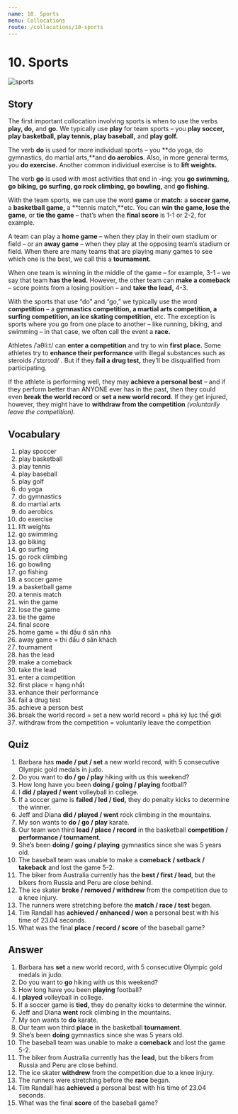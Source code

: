 ```yaml
---
name: 10. Sports
menu: Collocations
route: /collocations/10-sports
---
```



# 10. Sports

<Image src="/public/sports.jpg" alt="sports"/>

## Story

The first important collocation involving sports is when to use the verbs **play, do,** and **go.** We typically use **play** for team sports – you **play soccer, play basketball, play tennis, play baseball,** and **play golf.**

The verb **do** is used for more individual sports – you **do yoga, do gymnastics, do martial arts,**and **do aerobics**. Also, in more general terms, you **do exercise.** Another common individual exercise is to **lift weights.**

The verb **go** is used with most activities that end in –ing: you **go swimming, go biking, go surfing, go rock climbing, go bowling,** and **go fishing.**

With the team sports, we can use the word **game** or **match:** a **soccer game,** a **basketball game,** a **tennis match,**etc. You can **win the game, lose the game,** or **tie the game** – that’s when the **final score** is 1-1 or 2-2, for example.

A team can play a **home game** – when they play in their own stadium or field – or an **away game** – when they play at the opposing team’s stadium or field. When there are many teams that are playing many games to see which one is the best, we call this a **tournament.**

When one team is winning in the middle of the game – for example, 3-1 – we say that team **has the lead.** However, the other team can **make a comeback** – score points from a losing position – and **take the lead,** 4-3.

With the sports that use “do” and “go,” we typically use the word **competition** – a **gymnastics competition, a martial arts competition, a surfing competition, an ice skating competition,** etc. The exception is sports where you go from one place to another – like running, biking, and swimming – in that case, we often call the event a **race.**

Athletes /ˈaθliːt/ can **enter a competition** and try to win **first place.** Some athletes try to **enhance their performance** with illegal substances such as steroids /ˈstɛrɔɪd/ . But if they **fail a drug test,** they’ll be disqualified from participating.

If the athlete is performing well, they may **achieve a personal best** – and if they perform better than ANYONE ever has in the past, then they could even **break the world record** or **set a new world record.** If they get injured, however, they might have to **withdraw from the competition** _(voluntarily leave the competition)._

## Vocabulary

1. play spoccer
2. play basketball
3. play tennis
4. play baseball
5. play golf
6. do yoga
7. do gymnastics
8. do martial arts
9. do aerobics
10. do exercise
11. lift weights
12. go swimming
13. go biking
14. go surfing
15. go rock climbing
16. go bowling
17. go fishing
18. a soccer game
19. a basketball game
20. a tennis match
21. win the game
22. lose the game
23. tie the game
24. final score
25. home game = thi đấu ở sân nhà
26. away game = thi đấu ở sân khách
27. tournament
28. has the lead
29. make a comeback
30. take the lead
31. enter a competition
32. first place = hạng nhất
33. enhance their performance
34. fail a drug test
35. achieve a person best
36. break the world record = set a new world record = phá kỷ lục thế giới
37. withdraw from the competition = voluntarily leave the competition

## Quiz

1. Barbara has **made / put / set** a new world record, with 5 consecutive Olympic gold medals in judo.
2. Do you want to **do / go / play** hiking with us this weekend?
3. How long have you been **doing / going / playing** football?
4. I **did / played / went** volleyball in college.
5. If a soccer game is **failed / led / tied,** they do penalty kicks to determine the winner.
6. Jeff and Diana **did / played / went** rock climbing in the mountains.
7. My son wants to **do / go / play** karate.
8. Our team won third **lead / place / record** in the basketball **competition / performance / tournament**.
9. She’s been **doing / going / playing** gymnastics since she was 5 years old.
10. The baseball team was unable to make a **comeback / setback / takeback** and lost the game 5-2.
11. The biker from Australia currently has the **best / first / lead**, but the bikers from Russia and Peru are close behind.
12. The ice skater **broke / removed / withdrew** from the competition due to a knee injury.
13. The runners were stretching before the **match / race / test** began.
14. Tim Randall has **achieved / enhanced / won** a personal best with his time of 23.04 seconds.
15. What was the final **place / record / score** of the baseball game?

## Answer

1. Barbara has **set** a new world record, with 5 consecutive Olympic gold medals in judo.
2. Do you want to **go** hiking with us this weekend?
3. How long have you been **playing** football?
4. I **played** volleyball in college.
5. If a soccer game is **tied,** they do penalty kicks to determine the winner.
6. Jeff and Diana **went** rock climbing in the mountains.
7. My son wants to **do** karate.
8. Our team won third **place** in the basketball **tournament**.
9. She’s been **doing** gymnastics since she was 5 years old.
10. The baseball team was unable to make a **comeback** and lost the game 5-2.
11. The biker from Australia currently has the **lead**, but the bikers from Russia and Peru are close behind.
12. The ice skater **withdrew** from the competition due to a knee injury.
13. The runners were stretching before the **race** began.
14. Tim Randall has **achieved** a personal best with his time of 23.04 seconds.
15. What was the final **score** of the baseball game?
